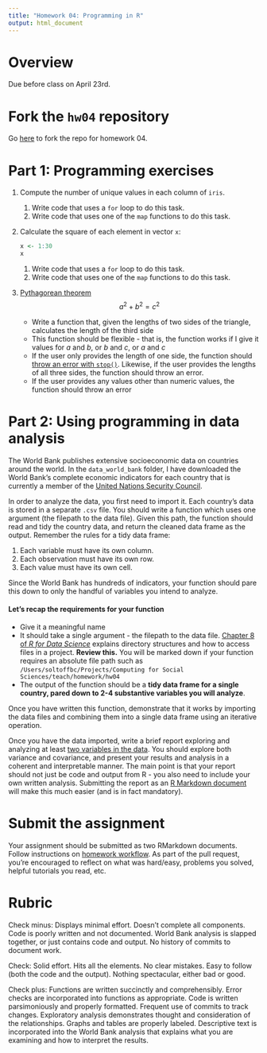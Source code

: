 ```yaml
---
title: "Homework 04: Programming in R"
output: html_document
---
```


# Overview

Due before class on April 23rd.

# Fork the `hw04` repository

Go [here](https://github.com/uc-cfss/hw04) to fork the repo for homework 04.

# Part 1: Programming exercises

1. Compute the number of unique values in each column of `iris`.
    1. Write code that uses a `for` loop to do this task.
    1. Write code that uses one of the `map` functions to do this task.
1. Calculate the square of each element in vector `x`:

    ```r
    x <- 1:30
    x
    ```
    
    1. Write code that uses a `for` loop to do this task.
    1. Write code that uses one of the `map` functions to do this task.
1. [Pythagorean theorem](https://en.wikipedia.org/wiki/Pythagorean_theorem)
    $$a^2 + b^2 = c^2$$
    * Write a function that, given the lengths of two sides of the triangle, calculates the length of the third side
    * This function should be flexible - that is, the function works if I give it values for $a$ and $b$, or $b$ and $c$, or $a$ and $c$
    * If the user only provides the length of one side, the function should [throw an error with `stop()`](http://r4ds.had.co.nz/functions.html). Likewise, if the user provides the lengths of all three sides, the function should throw an error.
    * If the user provides any values other than numeric values, the function should throw an error

# Part 2: Using programming in data analysis

The World Bank publishes extensive socioeconomic data on countries around the world. In the `data_world_bank` folder, I have downloaded the World Bank's complete economic indicators for each country that is currently a member of the [United Nations Security Council](http://www.un.org/en/sc/members/).

In order to analyze the data, you first need to import it. Each country's data is stored in a separate `.csv` file. You should write a function which uses one argument (the filepath to the data file). Given this path, the function should read and tidy the country data, and return the cleaned data frame as the output. Remember the rules for a tidy data frame:

1. Each variable must have its own column.
1. Each observation must have its own row.
1. Each value must have its own cell.

Since the World Bank has hundreds of indicators, your function should pare this down to only the handful of variables you intend to analyze.

#### Let's recap the requirements for your function

* Give it a meaningful name
* It should take a single argument - the filepath to the data file. [Chapter 8 of *R for Data Science*](http://r4ds.had.co.nz/workflow-projects.html) explains directory structures and how to access files in a project. **Review this.** You will be marked down if your function requires an absolute file path such as `/Users/soltoffbc/Projects/Computing for Social Sciences/teach/homework/hw04`
* The output of the function should be a **tidy data frame for a single country, pared down to 2-4 substantive variables you will analyze**.

Once you have written this function, demonstrate that it works by importing the data files and combining them into a single data frame using an iterative operation.

Once you have the data imported, write a brief report exploring and analyzing at least [two variables in the data](http://data.worldbank.org/indicator). You should explore both variance and covariance, and present your results and analysis in a coherent and interpretable manner. The main point is that your report should not just be code and output from R - you also need to include your own written analysis. Submitting the report as an [R Markdown document](http://rmarkdown.rstudio.com/) will make this much easier (and is in fact mandatory).

# Submit the assignment

Your assignment should be submitted as two RMarkdown documents. Follow instructions on [homework workflow](hw00_homework_guidelines.html#homework_workflow). As part of the pull request, you're encouraged to reflect on what was hard/easy, problems you solved, helpful tutorials you read, etc.

# Rubric

Check minus: Displays minimal effort. Doesn't complete all components. Code is poorly written and not documented. World Bank analysis is slapped together, or just contains code and output. No history of commits to document work.

Check: Solid effort. Hits all the elements. No clear mistakes. Easy to follow (both the code and the output). Nothing spectacular, either bad or good.

Check plus: Functions are written succinctly and comprehensibly. Error checks are incorporated into functions as appropriate. Code is written parsimoniously and properly formatted. Frequent use of commits to track changes. Exploratory analysis demonstrates thought and consideration of the relationships. Graphs and tables are properly labeled. Descriptive text is incorporated into the World Bank analysis that explains what you are examining and how to interpret the results.
